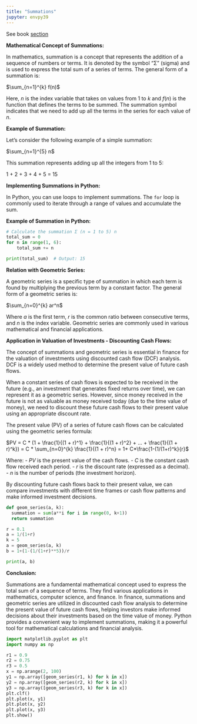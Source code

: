 ```yaml
---
title: "Summations"
jupyter: envpy39
---
```


See book [section](https://learning.oreilly.com/library/view/essential-math-for/9781098102920/ch01.html#idm45252826042848){target="_blank"}

**Mathematical Concept of Summations:**

In mathematics, summation is a concept that represents the addition of a sequence of numbers or terms. It is denoted by the symbol "Σ" (sigma) and is used to express the total sum of a series of terms. The general form of a summation is:

$\sum_{n=1}^{k} f(n)$

Here, $n$ is the index variable that takes on values from 1 to $k$ and $f(n)$ is the function that defines the terms to be summed. The summation symbol indicates that we need to add up all the terms in the series for each value of $n$.

**Example of Summation:**

Let's consider the following example of a simple summation:

$\sum_{n=1}^{5} n$

This summation represents adding up all the integers from 1 to 5:

1 + 2 + 3 + 4 + 5 = 15

**Implementing Summations in Python:**

In Python, you can use loops to implement summations. The `for` loop is commonly used to iterate through a range of values and accumulate the sum.

**Example of Summation in Python:**

```python
# Calculate the summation Σ (n = 1 to 5) n
total_sum = 0
for n in range(1, 6):
    total_sum += n

print(total_sum)  # Output: 15
```

**Relation with Geometric Series:**

A geometric series is a specific type of summation in which each term is found by multiplying the previous term by a constant factor. The general form of a geometric series is:

$\sum_{n=0}^{k} ar^n$

Where $a$ is the first term, $r$ is the common ratio between consecutive terms, and $n$ is the index variable. Geometric series are commonly used in various mathematical and financial applications.

**Application in Valuation of Investments - Discounting Cash Flows:**

The concept of summations and geometric series is essential in finance for the valuation of investments using discounted cash flow (DCF) analysis. DCF is a widely used method to determine the present value of future cash flows.

When a constant series of cash flows is expected to be received in the future (e.g., an investment that generates fixed returns over time), we can represent it as a geometric series. However, since money received in the future is not as valuable as money received today (due to the time value of money), we need to discount these future cash flows to their present value using an appropriate discount rate.

The present value (PV) of a series of future cash flows can be calculated using the geometric series formula:

$PV = C * (1 + \frac{1}{(1 + r)^1} + \frac{1}{(1 + r)^2} + ... + \frac{1}{(1 + r)^k}) = C * \sum_{n=0}^{k} \frac{1}{(1 + r)^n} = 1+ C*\frac{1-(1/(1+r)^k}{r}$

Where: - $PV$ is the present value of the cash flows. - $C$ is the constant cash flow received each period. - $r$ is the discount rate (expressed as a decimal). - $n$ is the number of periods (the investment horizon).

By discounting future cash flows back to their present value, we can compare investments with different time frames or cash flow patterns and make informed investment decisions.

```python
def geom_series(a, k):
  summation = sum(a**i for i in range(0, k+1))
  return summation

r = 0.1
a = 1/(1+r)
k = 5
a = geom_series(a, k)
b = 1+(1-(1/(1+r)**5))/r

print(a, b)
```

**Conclusion:**

Summations are a fundamental mathematical concept used to express the total sum of a sequence of terms. They find various applications in mathematics, computer science, and finance. In finance, summations and geometric series are utilized in discounted cash flow analysis to determine the present value of future cash flows, helping investors make informed decisions about their investments based on the time value of money. Python provides a convenient way to implement summations, making it a powerful tool for mathematical calculations and financial analysis.

```python
import matplotlib.pyplot as plt
import numpy as np

r1 = 0.9
r2 = 0.75
r3 = 0.5
x = np.arange(2, 100)
y1 = np.array([geom_series(r1, k) for k in x])
y2 = np.array([geom_series(r2, k) for k in x])
y3 = np.array([geom_series(r3, k) for k in x])
plt.clf()
plt.plot(x, y1)
plt.plot(x, y2)
plt.plot(x, y3)
plt.show()

```
